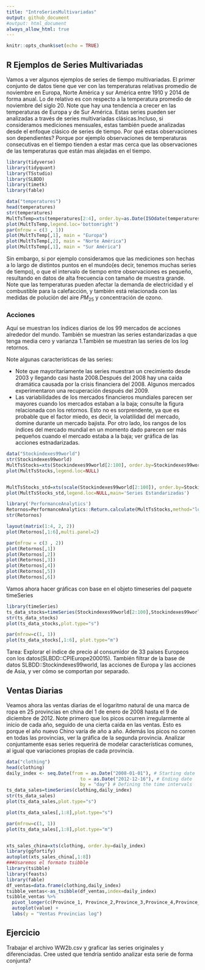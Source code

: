 ```yaml
---
title: "IntroSeriesMultivariadas"
output: github_document
#output: html_document
always_allow_html: true
---
```


```r
knitr::opts_chunk$set(echo = TRUE)
```

## R Ejemplos de Series Multivariadas



Vamos a ver algunos ejemplos de series de tiempo multivariadas. El primer conjunto de datos tiene que ver con las temperaturas relativas promedio de noviembre en Europa, Norte América y sur América entre 1910 y 2014 de forma anual. Lo de relativo es con respecto a la temperatura promedio de noviembre del siglo 20. Note que hay una tendencia a crecer en las temperaturas de Europa y de Sur América. Estas series pueden ser analizadas a través de series multivariadas clásicas.Incluso, si consideramos mediciones mensuales, estas también puede analizadas desde el enfoque clásico de series de tiempo. Por qué estas observaciones son dependientes? Porque por ejemplo observaciones de temperaturas consecutivas en el tiempo tienden a estar mas cerca que las observaciones de las temperaturas que están mas alejadas en el tiempo.

```r
library(tidyverse)
library(tidyquant)
library(TSstudio)
library(SLBDD)
library(timetk)
library(fable)

data("temperatures")
head(temperatures)
str(temperatures)
MultTsTemp=xts(temperatures[2:4], order.by=as.Date(ISOdate(temperatures$year,1,1)))
plot(MultTsTemp,legend.loc='bottomright')
par(mfrow = c(3 , 1))
plot(MultTsTemp[,1], main = "Europa")
plot(MultTsTemp[,2], main = "Norte América")
plot(MultTsTemp[,1], main = "Sur América")
```

Sin embargo, si por ejemplo consideramos que las mediciones son hechas a lo largo de distintos puntos en el mundo(es decir, tenemos muchas series de tiempo), o que el intervalo de tiempo entre observaciones es pequeño, resultando en datos de alta frecuencia con tamaño de muestra grande. Note que las temperaturas pueden afectar la demanda de electricidad y el combustible para la calefacción, y también está relacionada con las medidas de polución del aire $PM_{25}$ y concentración de ozono.

### Acciones

Aquí se muestran los índices diarios de los 99 mercados de acciones alrededor del mundo. También se muestran las series estandarizadas a que tenga media cero y varianza 1.También se muestran las series de los log retornos.

Note algunas características de las series:

* Note que mayoritariamente las series muestran un crecimiento desde 2003 y llegando casi hasta 2008.Después del 2008 hay una caída  dramática causada por la crisis financiera del 2008. Algunos mercados experimentaron una recuperación después del 2009.
* Las variabilidades de los mercados financieros mundiales parecen ser mayores cuando los mercados estaban a la baja; consulte la figura relacionada con los retornos. Esto no es sorprendente, ya que es probable que el factor miedo, es decir, la volatilidad del mercado, domine durante un mercado bajista. Por otro lado, los rangos de los índices del mercado mundial en un momento dado parecen ser más pequeños cuando el mercado estaba a la baja; ver gráfica de las acciones estnadarizadas.

```r
data("Stockindexes99world")
str(Stockindexes99world)
MultTsStocks=xts(Stockindexes99world[2:100], order.by=Stockindexes99world$Date)
plot(MultTsStocks,legend.loc=NULL)


MultTsStocks_std=xts(scale(Stockindexes99world[2:100]), order.by=Stockindexes99world$Date)
plot(MultTsStocks_std,legend.loc=NULL,main='Series Estandarizadas')

library('PerformanceAnalytics')
Retornos=PerformanceAnalytics::Return.calculate(MultTsStocks,method="log")
str(Retornos)

layout(matrix(1:4, 2, 2))
plot(Retornos[,1:6],multi.panel=2)

par(mfrow = c(3 , 2))
plot(Retornos[,1])
plot(Retornos[,2])
plot(Retornos[,3])
plot(Retornos[,4])
plot(Retornos[,5])
plot(Retornos[,6])
```
Vamos ahora hacer gráficas con base en el objeto timeseries del paquete timeSeries 
```r
library(timeSeries)
ts_data_stocks=timeSeries(Stockindexes99world[2:100],Stockindexes99world$Date)
str(ts_data_stocks)
plot(ts_data_stocks,plot.type="s")

par(mfrow=c(1, 1))
plot(ts_data_stocks[,1:6], plot.type="m")
```
Tarea: Explorar el índice de precio al consumidor de 33 países Europeos con los datos(SLBDD::CPIEurope200015). También filtrar de la base de datos SLBDD::Stockindexes99world, las acciones de Europa y las acciones de Asia, y ver cómo se comportan por separado.

## Ventas Diarias
Veamos ahora  las ventas diarias de el logaritmo natural de una marca de ropa en 25 provincias en china del 1 de enero de 2008 hasta el 9 de diciembre de 2012.
Note primero que los picos ocurren irregularmente al inicio de cada año, seguido de una cierta caída en las ventas. Esto es porque el año nuevo Chino varía de año a año. Además los picos no corren en todas las provincias, ver la gráfica de la segunda provincia. Analizar conjuntamente esas series requerirá de modelar características comunes, al igual que variaciones propias de cada provincia.

```r
data("clothing")
head(clothing)
daily_index <- seq.Date(from = as.Date("2008-01-01"), # Starting date
                           to = as.Date("2012-12-16"), # Ending date
                           by = "day") # Defining the time intervals
ts_data_sales=timeSeries(clothing,daily_index)
str(ts_data_sales)
plot(ts_data_sales,plot.type="s")

plot(ts_data_sales[,1:8],plot.type="s")

par(mfrow=c(1, 1))
plot(ts_data_sales[,1:8],plot.type="m")


xts_sales_china=xts(clothing, order.by=daily_index)
library(ggfortify)
autoplot(xts_sales_china[,1:8])
###Usaremos el formato tsibble
library(tsibble)
library(feasts)
library(fable)
df_ventas=data.frame(clothing,daily_index)
tsibble_ventas<-as_tsibble(df_ventas,index=daily_index)
tsibble_ventas %>%
  pivot_longer(c(Province_1, Province_2,Province_3,Province_4,Province_5,Province_6,Province_7,Province_8), names_to="Series") %>%
  autoplot(value) +
  labs(y = "Ventas Provincias log")
```
## Ejercicio


Trabajar el archivo WW2b.csv y graficar las series originales y diferenciadas.  Cree usted que tendría sentido analizar esta serie de forma conjunta?



